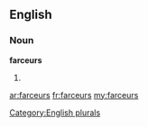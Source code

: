 ==English==

===Noun===
'''farceurs'''

# {{plural of|[[farceur]]}}

[[Category:English plurals]]

[[ar:farceurs]]
[[fr:farceurs]]
[[my:farceurs]]